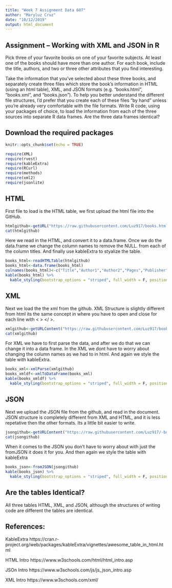 ---
title: "Week 7 Assignment Data 607"
author: "Maryluz Cruz"
date: "10/12/2019"
output: html_document
---

## Assignment – Working with XML and JSON in R

Pick three of your favorite books on one of your favorite subjects. At least one of the books should have more
than one author. For each book, include the title, authors, and two or three other attributes that you find
interesting.

Take the information that you’ve selected about these three books, and separately create three files which
store the book’s information in HTML (using an html table), XML, and JSON formats (e.g. “books.html”,
“books.xml”, and “books.json”). To help you better understand the different file structures, I’d prefer that you
create each of these files “by hand” unless you’re already very comfortable with the file formats.
Write R code, using your packages of choice, to load the information from each of the three sources into
separate R data frames. Are the three data frames identical?

## Download the required packages

```{r setup, include=FALSE}
knitr::opts_chunk$set(echo = TRUE)
```

```{r}
require(XML)
require(rvest)
require(kableExtra)
require(RCurl)
require(methods)
require(xml2)
require(jsonlite)

```

## HTML

First file to load is the HTML table, we first upload the html file into the GitHub. 

```{r}
htmlgithub<-getURL("https://raw.githubusercontent.com/Luz917/books.html/master/book.html")
cat(htmlgithub)
```

Here we read in the HTML, and convert it to a data.frame. Once we do the data.frame we change the column names to remove the NULL. from each of the column titles. And finally use kableExtra to styalize the table.  

```{r}
books_html<-readHTMLTable(htmlgithub)
books_html<-data.frame(books_html)
colnames(books_html)<-c("Title","Author1","Author2","Pages","Publisher","ISBN")
kable(books_html) %>%
  kable_styling(bootstrap_options = "striped", full_width = F, position = "right")
```

## XML

Next we load the the xml from the github. XML Structure is slightly different from html its the same concept in where you have to open and close for each line with < > </ >. 
```{r}
xmlgithub<-getURLContent("https://raw.githubusercontent.com/Luz917/books.xml/master/book.xml")
cat(xmlgithub)
```

For XML we have to first parse the data, and after we do that we can change it into a data frame. In the XML we dont have to worry about changing the column names as we had to in html. And again we style the table with kableExtra. 

```{r}
books_xml<-xmlParse(xmlgithub)
books_xmldf<-xmlToDataFrame(books_xml)
kable(books_xmldf) %>%
  kable_styling(bootstrap_options = "striped", full_width = F, position = "right")
```

## JSON

Next we upload the JSON file from the github, and read in the document. JSON structure is completely different from XML and HTML, and it is less repetative then the other formats. Its a little bit easier to write. 

```{r}
jsongithub<-getURLContent("https://raw.githubusercontent.com/Luz917/-books.json/master/books.json")
cat(jsongithub)

```

When it comes to the JSON you don't have to worry about with just the fromJSON it does it for you. And then again we style the table with kableExtra

```{r}
books_json<-fromJSON(jsongithub)
kable(books_json) %>%
  kable_styling(bootstrap_options = "striped", full_width = F, position = "right")

```

## Are the tables Identical? 

All three tables HTML, XML, and JSON, although the structures of writing code are different the tables are identical.






## References:
KableExtra
https://cran.r-project.org/web/packages/kableExtra/vignettes/awesome_table_in_html.html

HTML Intro
https://www.w3schools.com/html/html_intro.asp

JSOn Intro
https://www.w3schools.com/js/js_json_intro.asp

XML Intro
https://www.w3schools.com/xml/
